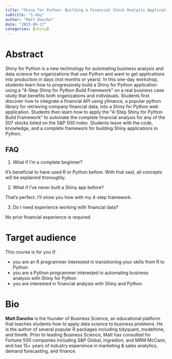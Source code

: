 ```yaml
---
title: "Shiny for Python: Building a Financial Stock Analysis Application from Scratch"
subtitle: "1-day"
author: "Matt Dancho"
date: "2023-09-17"
categories: [shiny]
---
```


# Abstract

Shiny for Python is a new technology for automating business analysis and data science for organizations that use Python and want to get applications into production in days (not months or years).
In this one-day workshop, students learn how to progressively build a Shiny for Python application using a "4-Step Shiny for Python Build Framework" on a real business case study that benefits both organizations and individuals.
Students first discover how to integrate a financial API using yfinance, a popular python library for retrieving company financial data, into a Shiny for Python web application.
Students then learn how to apply the "4-Step Shiny for Python Build Framework" to automate the complete financial analysis for any of the 507 stocks listed on the S&P 500 index.
Students leave with the code, knowledge, and a complete framework for building Shiny applications in Python.

## FAQ

1.  What if I'm a complete beginner?

It's beneficial to have used R or Python before.
With that said, all concepts will be explained thoroughly. 

2.  What if I've never built a Shiny app before?

That's perfect.
I'll show you how with my 4-step framework. 

3.  Do I need experience working with financial data?

No prior financial experience is required.

# Target audience

This course is for you if:

-   you are an R programmer interested in transitioning your skills from R to Python
-   you are a Python programmer interested in automating business analysis with Shiny for Python
-   you are interested in financial analysis with Shiny and Python

# Bio

**Matt Dancho** is the founder of Business Science, an educational platform that teaches students how to apply data science to business problems.
He is the author of several popular R packages including tidyquant, modeltime, and timetk.
Prior to leading Business Science, Matt has consulted for Fortune 500 companies including S&P Global, Ingredion, and MRM McCann, and has 15+ years of industry experience in marketing & sales analytics, demand forecasting, and finance.
